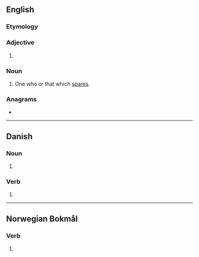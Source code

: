 ==English==

===Etymology===
{{suffix|en|spare|er}}

===Adjective===
{{head|en|adjective comparative form}}

# {{en-comparative of|spare}}

===Noun===
{{en-noun}}

# One who or that which [[spare]]s.

===Anagrams===
* {{anagrams|en|a=aeprrs|Rapers|parers|parser|rapers|rasper|sparre}}

----

==Danish==

===Noun===
{{head|da|noun form|g=c}}

# {{plural indefinite of|spar|lang=da}}

===Verb===
{{head|da|verb form}}

# {{present tense of|spare|lang=da}}

----

==Norwegian Bokmål==

===Verb===
{{head|nb|verb form}}

# {{present tense of|spare|lang=nb}}
